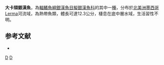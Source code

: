 {{Speciesbox
| status = NE
| status_system = IUCN3.1
| taxon = Chirostoma grandocule
| authority =  [[Steindachner|Steindachner]], 1894
| synonyms = *''Atherinichthys grandoculis'', Steindachner, 1894 
}}
'''大卡頦銀漢魚'''，為[[輻鰭魚綱|輻鰭魚綱]][[銀漢魚目|銀漢魚目]][[擬銀漢魚科|擬銀漢魚科]]的其中一[[種|種]]，分布於[[北美洲|北美洲]][[墨西哥|墨西哥]]Lerma河流域，為熱帶魚類，體長可達12.3公分，棲息在底中層水域，生活習性不明。

==参考文献==
*{{FishBase_species|genus=Chirostoma|species=grandocule|year=2016|month=3}}

{{Taxonbar|from=Q6411244}}

[[Category:卡頦銀漢魚屬|D]]
[[Category:1894年描述的鱼类|D]]

{{魚類小作品}}